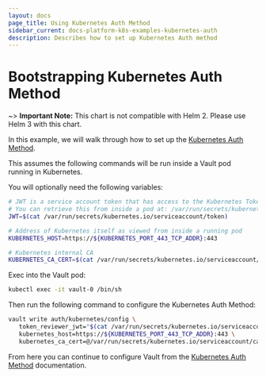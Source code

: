 ```yaml
---
layout: docs
page_title: Using Kubernetes Auth Method
sidebar_current: docs-platform-k8s-examples-kubernetes-auth
description: Describes how to set up Kubernetes Auth method
---
```


# Bootstrapping Kubernetes Auth Method

~> **Important Note:** This chart is not compatible with Helm 2. Please use Helm 3 with this chart.

In this example, we will walk through how to set up the [Kubernetes Auth Method](/docs/auth/kubernetes).

This assumes the following commands will be run inside a Vault pod running in Kubernetes.

You will optionally need the following variables:

```bash
# JWT is a service account token that has access to the Kubernetes TokenReview API
# You can retrieve this from inside a pod at: /var/run/secrets/kubernetes.io/serviceaccount/token
JWT=$(cat /var/run/secrets/kubernetes.io/serviceaccount/token)

# Address of Kubernetes itself as viewed from inside a running pod
KUBERNETES_HOST=https://${KUBERNETES_PORT_443_TCP_ADDR}:443

# Kubernetes internal CA
KUBERNETES_CA_CERT=$(cat /var/run/secrets/kubernetes.io/serviceaccount/ca.crt)
```

Exec into the Vault pod:

```bash
kubectl exec -it vault-0 /bin/sh
```

Then run the following command to configure the Kubernetes Auth Method:

```bash
vault write auth/kubernetes/config \
   token_reviewer_jwt="$(cat /var/run/secrets/kubernetes.io/serviceaccount/token)" \
   kubernetes_host=https://${KUBERNETES_PORT_443_TCP_ADDR}:443 \
   kubernetes_ca_cert=@/var/run/secrets/kubernetes.io/serviceaccount/ca.crt
```

From here you can continue to configure Vault from the [Kubernetes Auth Method](/docs/auth/kubernetes) documentation.
